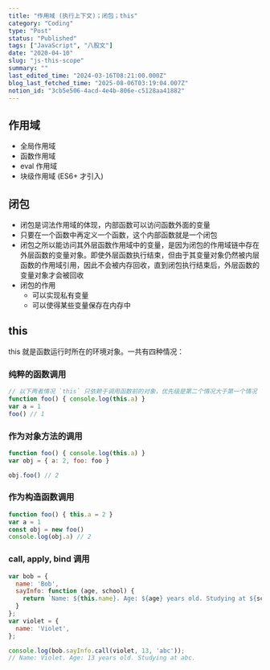 ```yaml
---
title: "作用域 (执行上下文)；闭包；this"
category: "Coding"
type: "Post"
status: "Published"
tags: ["JavaScript", "八股文"]
date: "2020-04-10"
slug: "js-this-scope"
summary: ""
last_edited_time: "2024-03-16T08:21:00.000Z"
blog_last_fetched_time: "2025-08-06T03:19:04.007Z"
notion_id: "3cb5e506-4acd-4e4b-806e-c5128aa41882"
---
```



## 作用域

- 全局作用域
- 函数作用域
- eval 作用域
- 块级作用域 (ES6+ 才引入)

## 闭包

- 闭包是词法作用域的体现，内部函数可以访问函数外面的变量
- 只要在一个函数中再定义一个函数，这个内部函数就是一个闭包
- 闭包之所以能访问其外层函数作用域中的变量，是因为闭包的作用域链中存在外层函数的变量对象。即使外层函数执行结束，但由于其变量对象仍然被内层函数的作用域引用，因此不会被内存回收，直到闭包执行结束后，外层函数的变量对象才会被回收
- 闭包的作用
	- 可以实现私有变量
	- 可以使得某些变量保存在内存中

## this


this 就是函数运行时所在的环境对象。一共有四种情况：


### 纯粹的函数调用


```javascript
// 以下两者情况 `this` 只依赖于调用函数前的对象，优先级是第二个情况大于第一个情况
function foo() { console.log(this.a) }
var a = 1
foo() // 1
```


### 作为对象方法的调用


```javascript
function foo() { console.log(this.a) }
var obj = { a: 2, foo: foo }

obj.foo() // 2
```


### 作为构造函数调用


```javascript
function foo() { this.a = 2 }
var a = 1
const obj = new foo()
console.log(obj.a) // 2
```


### call, apply, bind 调用


```javascript
var bob = {
  name: 'Bob',
  sayInfo: function (age, school) {
    return `Name: ${this.name}. Age: ${age} years old. Studying at ${school}.`
  }
};
var violet = {
  name: 'Violet',
};

console.log(bob.sayInfo.call(violet, 13, 'abc'));
// Name: Violet. Age: 13 years old. Studying at abc.
```

